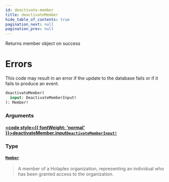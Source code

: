 ```yaml
---
id: deactivate-member
title: deactivateMember
hide_table_of_contents: true
pagination_next: null
pagination_prev: null
---
```








Returns member object on success

# Errors
This code may result in an error if the update to the database fails or if it fails to produce an event.

```graphql
deactivateMember(
  input: DeactivateMemberInput!
): Member!
```


### Arguments

#### [<code style={{ fontWeight: 'normal' }}>deactivateMember.<b>input</b></code>](#)<Bullet />[`DeactivateMemberInput!`](/api/inputs/deactivate-member-input) <Badge class="secondary" text="non-null"/> <Badge class="secondary" text="input"/>
> 
> 

### Type

#### [`Member`](/api/objects/member) <Badge class="secondary" text="object"/>
> A member of a Holaplex organization, representing an individual who has been granted access to the organization.
> 





